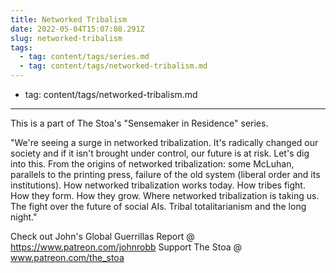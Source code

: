 ```yaml
---
title: Networked Tribalism
date: 2022-05-04T15:07:08.291Z
slug: networked-tribalism
tags:
  - tag: content/tags/series.md
  - tag: content/tags/networked-tribalism.md
---
```



 - tag: content/tags/networked-tribalism.md
---

This is a part of The Stoa's "Sensemaker in Residence" series. 

"We're seeing a surge in networked tribalization.  It's radically changed our society and if it isn't brought under control, our future is at risk.  Let's dig into this. From the origins of networked tribalization: some McLuhan, parallels to the printing press, failure of the old system (liberal order and its institutions).  How networked tribalization works today.  How tribes fight.  How they form.  How they grow.  Where networked tribalization is taking us.  The fight over the future of social AIs.  Tribal totalitarianism and the long night."

Check out John's Global Guerrillas Report @ https://www.patreon.com/johnrobb
Support The Stoa @ www.patreon.com/the_stoa
